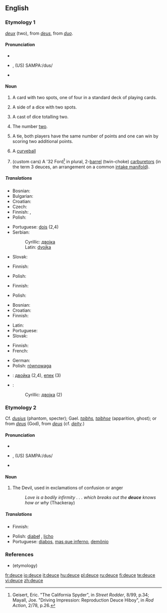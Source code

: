 {{wikipedia}}
==English==

===Etymology 1===
{{etyl|fr}} ''[[deux]]'' (two), from {{etyl|fro}} ''[[deus]]'', from  {{etyl|la}} ''[[duo]]''.

====Pronunciation====
* {{IPA|/djuːs/}}
* {{a|US}} {{IPA|/duːs/}}, (US) SAMPA:/dus/
* {{audio|en-us-deuce.ogg|Audio (US)}}
*: {{rhymes|uːs}}

====Noun====
{{en-noun}}

# {{cards}} A card with two spots, one of four in a standard deck of playing cards.
# {{context|dice}} A side of a dice with two spots.
# {{context|dice}} A cast of dice totalling two.
# The number [[two]].
# {{tennis}} A tie, both players have the same number of points and one can win by scoring two additional points.
# {{baseball}} A [[curveball]]
# (custom cars) A '32 Ford<ref>Geisert, Eric. "The California Spyder", in ''Street Rodder'', 8/99, p.34; Mayall, Joe. "Driving Impression: Reproduction Deuce Hiboy", in ''Rod Action'', 2/78, p.26.</ref> in plural,  2-[[Venturi effect|barrel]] (twin-choke) [[carburetor]]s (in the term 3 deuces, an arrangement on a common [[intake manifold]]).

=====Translations=====
{{trans-top|playing card}}
* Bosnian: {{t-|bs|dvojka|f}}
* Bulgarian: {{t+|bg|двойка|f|sc=Cyrl}}
* Croatian: {{t-|hr|dvojka|f}}
* Czech: {{t+|cs|dvojka|f}}
* Finnish: {{t+|fi|kakkonen}}, {{t+|fi|sorsa}}
* Polish: {{t+|pl|dwójka|f}}
{{trans-mid}}
* Portuguese: [[dois]] (2,4)
* Serbian:
*: Cyrillic: [[двојка#Serbian|двојка]] {{f}}
*: Latin: [[dvojka#Serbian|dvojka]] {{f}}
* Slovak: {{t-|sk|dvojka|f}}
{{trans-bottom}}

{{trans-top|side of a dice with two spots}}
* Finnish: {{t+|fi|kakkonen}}
{{trans-mid}}
* Polish: {{t+|pl|dwójka|f}}
{{trans-bottom}}

{{trans-top|cast of dice totalling two}}
* Finnish: {{t+|fi|kakkonen}}
{{trans-mid}}
* Polish: {{t+|pl|dwójka|f}}
{{trans-bottom}}

{{trans-top|number two}}
* Bosnian: {{t-|bs|dvojka|f}}
* Croatian: {{t-|hr|dvojka|f}}
* Finnish: {{t+|fi|kakkonen}}
{{trans-mid}}
* Latin: {{t+|la|duo|f}}
* Portuguese: {{t+|pt|dois}}
* Slovak: {{t-|sk|dvojka|f}}
{{trans-bottom}}

{{trans-top|tennis: tie, both players able to win by scoring two additional points}}
* Finnish: {{t|fi|tasatilanne}}
* French: {{t+|fr|égalité|f}}
{{trans-mid}}
* German: {{t|de|Einstand|m}}
* Polish: [[równowaga]] {{f}}
{{trans-bottom}}

{{trans-top|baseball: curveball}}
{{trans-mid}}
{{trans-bottom}}

{{checktrans-top}}
* {{ttbc|Bulgarian}}: [[двойка#Bulgarian|двойка]] {{f}} (2,4), [[епек#Bulgarian|епек]] {{m}} (3)
* {{ttbc|Serbian}}:
*: Cyrillic: [[двојка#Serbian|двојка]] {{f}} (2)
{{trans-bottom}}

===Etymology 2===
Cf. {{LL.}} ''[[dusius]]'' (phantom, specter); Gael. ''[[taibhs]], [[taibhse]]'' (apparition, ghost); or from {{etyl|fro}} ''[[deus]]'' (God), from {{etyl|la}} ''[[deus]]'' (cf. ''[[deity]]''.)

====Pronunciation====
* {{IPA|/djuːs/}}
* {{a|US}} {{IPA|/duːs/}}, (US) SAMPA:/dus/
* {{audio|en-us-deuce.ogg|Audio (US)}}
*: {{rhymes|uːs}}

====Noun====
{{en-noun}}

# {{context|epithet}} The Devil, used in exclamations of confusion or anger
#: ''Love is a bodily infirmity . . . which breaks out the '''deuce''' knows how or why'' (Thackeray)

=====Translations=====
{{trans-top|Devil, used in exclamations of confusion or anger}}
* Finnish: {{t+|fi|piru}}
{{trans-mid}}
* Polish: [[diabeł]] {{m}}, [[licho]] {{n}}
* Portuguese: [[diabos]], [[mas que inferno]], [[demônio]]
{{trans-bottom}}

===References===
* (etymology) {{R:Webster 1913}}

[[fr:deuce]]
[[io:deuce]]
[[it:deuce]]
[[hu:deuce]]
[[pl:deuce]]
[[ru:deuce]]
[[fi:deuce]]
[[te:deuce]]
[[vi:deuce]]
[[zh:deuce]]